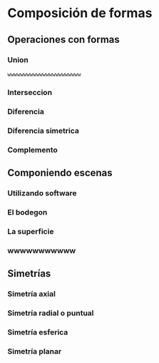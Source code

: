 # Composición de formas

## Operaciones con formas

### Union

```definition
wwwwwwwwwwwwwwwwwwwwwww
```

### Interseccion

### Diferencia

### Diferencia simetrica

### Complemento

## Componiendo escenas

### Utilizando software

### El bodegon

### La superficie

### wwwwwwwwwww
## Simetrías
### Simetría axial
### Simetría radial o puntual
### Simetría esferica
### Simetría planar
